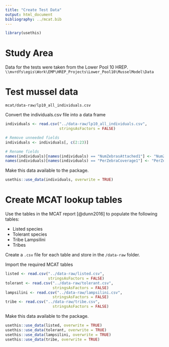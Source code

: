 ```yaml
---
title: "Create Test Data"
output: html_document
bibliography: ../mcat.bib
---
```


```r
library(usethis)
```


# Study Area
Data for the tests were taken from the Lower Pool 10 HREP. `\\mvrdfs\egis\Work\EMP\HREP_Projects\Lower_Pool10\MusselModel\Data`

# Test mussel data
`mcat/data-raw/lp10_all_individuals.csv`

Convert the individuals.csv file into a data frame
```r
individuals <- read.csv("../data-raw/lp10_all_individuals.csv", 
                        stringsAsFactors = FALSE)

# Remove unneeded fields
individuals <- individuals[, c(2:23)]

# Rename fields
names(individuals)[names(individuals) == "NumZebrasAttached1"] <- "NumZebrasAttached"
names(individuals)[names(individuals) == "PerZebraCoverage1"] <- "PerZebraCoverage"
```

Make this data available to the package. 
```r
usethis::use_data(individuals, overwrite = TRUE)
```


# Create MCAT lookup tables
Use the tables in the MCAT report [@dunn2016] to populate the following tables:

* Listed species
* Tolerant species
* Tribe Lampsilini
* Tribes

Create a `.csv` file for each table and store in the `/data-raw` folder. 

Import the required MCAT tables
```r
listed <- read.csv("../data-raw/listed.csv", 
                   stringsAsFactors = FALSE)
tolerant <- read.csv("../data-raw/tolerant.csv", 
                     stringsAsFactors = FALSE)
lampsilini <- read.csv("../data-raw/lampsilini.csv", 
                     stringsAsFactors = FALSE)
tribe <- read.csv("../data-raw/tribe.csv", 
                     stringsAsFactors = FALSE)
```

Make this data available to the package. 
```r
usethis::use_data(listed, overwrite = TRUE)
usethis::use_data(tolerant, overwrite = TRUE)
usethis::use_data(lampsilini, overwrite = TRUE)
usethis::use_data(tribe, overwrite = TRUE)
```


